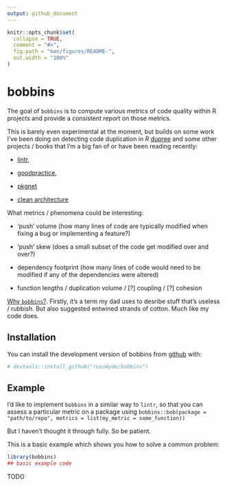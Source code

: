 ```yaml
---
output: github_document
---
```


<!-- README.md is generated from README.Rmd. Please edit that file -->

```r
knitr::opts_chunk$set(
  collapse = TRUE,
  comment = "#>",
  fig.path = "man/figures/README-",
  out.width = "100%"
)
```
# bobbins

<!-- badges: start -->
<!-- badges: end -->

The goal of `bobbins` is to compute various metrics of code quality within
R projects and provide a consistent report on those metrics. 

This is barely even experimental at the moment, but builds on some work I've
been doing on detecting code duplication in _R_
[dupree](https://github.com/russHyde/dupree) and some other projects / books
that I'm a big fan of or have been reading recently:

- [lintr](https://github.com/jimHester/lintr),

- [goodpractice](https://github.com/mangoTheCat/goodpractice),

- [pkgnet](https://github.com/uptake/pkgnet)

- [clean architecture](https://books.google.co.uk/books?id=8ngAkAEACAAJ&dq=clean+architecture&hl=en&sa=X&ved=0ahUKEwjai_CJwM3kAhWVi1wKHSNzBfEQ6AEIKjAA)

<!--
  - I don't think the contents of this package have any place in lintr, styler
  or goodpractice.
  - lintr is about finding bits of a package / project that deviate from a
  user-specified style guide
  - styler is about modifying code to fit a style guide
  - goodpractice is about flagging parts of a code base that deviate from
  generally-accepted code standards
  - bobbins isn't going to modify code or tell you off; I'm principally going
  to use it to find bits of packages that need rethinking, and to compare
  how different packages change over time
-->

What metrics / phenomena could be interesting:

- 'push' volume (how many lines of code are typically modified when fixing a
bug or implementing a feature?)

- 'push' skew (does a small subset of the code get modified over and over?)

- dependency footprint (how many lines of code would need to be modified if
any of the dependencies were altered)

- function lengths / duplication volume / [?] coupling / [?] cohesion

<!--

- it might be interesting to view how packages evolve over time, relative to
  the dates when new R releases are introduced: maybe a fragile package would
  need more changes in the wake of a new R release than a well designed package
  
- also interesting to see how changes within a package influence other parts of
  the same package: If I rename this function / variable, how many places would
  need to be modified to get the package working again?

-->

[Why `bobbins`?](https://www.urbandictionary.com/define.php?term=bobbins).
Firstly, it's a term my dad uses to desribe stuff that's useless / rubbish. But
also suggested entwined strands of cotton. Much like my code does.

## Installation

You can install the development version of bobbins from [github](https://github.com/russHyde/bobbins) with:

```r
# devtools::install_github("russHyde/bobbins")
```

## Example

I'd like to implement `bobbins` in a similar way to `lintr`, so that you can
assess a particular metric on a package using
`bobbins::bob(package = "path/to/repo", metrics = list(my_metric = some_function))`

But I haven't thought it through fully. So be patient.

This is a basic example which shows you how to solve a common problem:

```r
library(bobbins)
## basic example code
```

TODO
